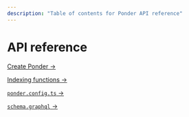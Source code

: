 ```yaml
---
description: "Table of contents for Ponder API reference"
---
```


# API reference

[Create Ponder →](/api-reference/create-ponder)

[Indexing functions →](/api-reference/indexing-functions)

[`ponder.config.ts` →](/api-reference/ponder-config)

[`schema.graphql` →](/api-reference/schema-graphql)
